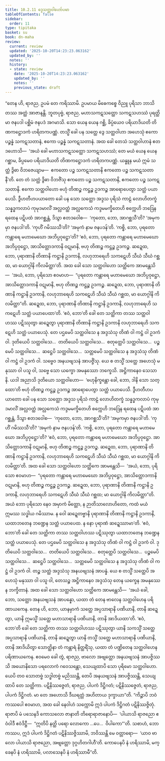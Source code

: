 ```yaml
---
title: 10.2.11 ဒွေသတ္ထဝါဟော်ပမာ
tableOfContents: false
sidebar:
  order: 11
type: tipitaka
basket: su
book: dn-maha
review:
  current: review
  updated: '2025-10-20T14:23:23.063162'
  updated_by: ''
  notes: ''
  history:
  - state: review
    date: '2025-10-20T14:23:23.063162'
    updated_by: ''
    notes: ''
    previous_state: draft
---
```



<DynamicBreadcrumb />


<ReviewStatus review={frontmatter.review} showDetails={true} />

<HypothesisAnnotation frontmatter={frontmatter} />

<Division number="430" book="dn-maha" e="ch" v="7" p="272">

<Paragraph number="1121" book="dn-maha">
“တေန ဟိ, ရာဇည, ဥပမံ တေ ကရိဿာမိ. ဥပမာယ မိဓေကစ္စေ ဝိညူ ပုရိသာ ဘာသိတဿ အတ္ထံ အာဇာနန္တိ. ဘူတပုဗ္ဗံ, ရာဇည, မဟာသကဋသတ္ထော သကဋသဟဿံ ပုရတ္ထိမာ ဇနပဒါ ပစ္ဆိမံ ဇနပဒံ အဂမာသိ. သော ယေန ယေန ဂစ္ဆိ, ခိပ္ပံယေဝ ပရိယာဒိယတိ တိဏကဋ္ဌောဒကံ ဟရိတကပဏ္ဏံ. တသ္မိံ ခေါ ပန သတ္ထေ ဒွေ သတ္ထဝါဟာ အဟေသုံ ဧကော ပဉ္စန္နံ သကဋသတာနံ, ဧကော ပဉ္စန္နံ သကဋသတာနံ. အထ ခေါ တေသံ သတ္ထဝါဟာနံ ဧတဒဟောသိ—  ‘အယံ ခေါ မဟာသကဋသတ္ထော သကဋသဟဿံ; တေ မယံ ယေန ယေန ဂစ္ဆာမ, ခိပ္ပမေဝ ပရိယာဒိယတိ တိဏကဋ္ဌောဒကံ ဟရိတကပဏ္ဏံ. ယန္နူန မယံ ဣမံ သတ္ထံ ဒွိဓာ ဝိဘဇေယျာမ—  ဧကတော ပဉ္စ သကဋသတာနိ ဧကတော ပဉ္စ သကဋသတာနီ’တိ. တေ တံ သတ္ထံ ဒွိဓာ ဝိဘဇိံသု ဧကတော ပဉ္စ သကဋသတာနိ, ဧကတော ပဉ္စ သကဋသတာနိ. ဧကော သတ္ထဝါဟော ဗဟုံ တိဏဉ္စ ကဋ္ဌဉ္စ ဥဒကဉ္စ အာရောပေတွာ သတ္ထံ ပယာပေသိ. ဒွီဟတီဟပယာတော ခေါ ပန သော သတ္ထော အဒ္ဒသ ပုရိသံ ကာဠံ လောဟိတက္ခံ သန္နဒ္ဓကလာပံ ကုမုဒမာလိံ အလ္လဝတ္ထံ အလ္လကေသံ ကဒ္ဒမမက္ခိတေဟိ စက္ကေဟိ ဘဒြေန ရထေန ပဋိပထံ အာဂစ္ဆန္တံ, ဒိသွာ ဧတဒဝေါစ—  ‘ကုတော, ဘော, အာဂစ္ဆသီ’တိ? ‘အမုကမှာ ဇနပဒါ’တိ. ‘ကုဟိံ ဂမိဿသီ’တိ? ‘အမုကံ နာမ ဇနပဒန်’တိ. ‘ကစ္စိ, ဘော, ပုရတော ကန္တာရေ မဟာမေဃော အဘိပ္ပဝုဋ္ဌော’တိ? ‘ဧဝံ, ဘော, ပုရတော ကန္တာရေ မဟာမေဃော အဘိပ္ပဝုဋ္ဌော, အာသိတ္တောဒကာနိ ဝဋုမာနိ, ဗဟု တိဏဉ္စ ကဋ္ဌဉ္စ ဥဒကဉ္စ. ဆဍ္ဍေထ, ဘော, ပုရာဏာနိ တိဏာနိ ကဋ္ဌာနိ ဥဒကာနိ, လဟုဘာရေဟိ သကဋေဟိ သီဃံ သီဃံ ဂစ္ဆထ, မာ ယောဂ္ဂါနိ ကိလမိတ္ထာ’တိ.
</Paragraph>

<Paragraph number="1122" book="dn-maha">
အထ ခေါ သော သတ္ထဝါဟော သတ္ထိကေ အာမန္တေသိ—  ‘အယံ, ဘော, ပုရိသော ဧဝမာဟ—  “ပုရတော ကန္တာရေ မဟာမေဃော အဘိပ္ပဝုဋ္ဌော, အာသိတ္တောဒကာနိ ဝဋုမာနိ, ဗဟု တိဏဉ္စ ကဋ္ဌဉ္စ ဥဒကဉ္စ. ဆဍ္ဍေထ, ဘော, ပုရာဏာနိ တိဏာနိ ကဋ္ဌာနိ ဥဒကာနိ, လဟုဘာရေဟိ သကဋေဟိ သီဃံ သီဃံ ဂစ္ဆထ, မာ ယောဂ္ဂါနိ ကိလမိတ္ထာ”တိ. ဆဍ္ဍေထ, ဘော, ပုရာဏာနိ တိဏာနိ ကဋ္ဌာနိ ဥဒကာနိ, လဟုဘာရေဟိ သကဋေဟိ သတ္ထံ ပယာပေထာ’တိ. ‘ဧဝံ, ဘော’တိ ခေါ တေ သတ္ထိကာ တဿ သတ္ထဝါဟဿ ပဋိဿုတွာ ဆဍ္ဍေတွာ ပုရာဏာနိ တိဏာနိ ကဋ္ဌာနိ ဥဒကာနိ လဟုဘာရေဟိ သကဋေဟိ သတ္ထံ ပယာပေသုံ. တေ ပဌမေပိ သတ္ထဝါသေ န အဒ္ဒသံသု တိဏံ ဝါ ကဋ္ဌံ ဝါ ဥဒကံ ဝါ. ဒုတိယေပိ သတ္ထဝါသေ…  တတိယေပိ သတ္ထဝါသေ…  စတုတ္ထေပိ သတ္ထဝါသေ…  ပဉ္စမေပိ သတ္ထဝါသေ…  ဆဋ္ဌေပိ သတ္ထဝါသေ…  သတ္တမေပိ သတ္ထဝါသေ န အဒ္ဒသံသု တိဏံ ဝါ ကဋ္ဌံ ဝါ ဥဒကံ ဝါ. သဗ္ဗေဝ အနယဗျသနံ အာပဇ္ဇိံသု. ယေ စ တသ္မိံ သတ္ထေ အဟေသုံ မနုဿာ ဝါ ပသူ ဝါ, သဗ္ဗေ သော ယက္ခော အမနုဿော ဘက္ခေသိ. အဋ္ဌိကာနေဝ သေသာနိ.
</Paragraph>

<Paragraph number="1123" book="dn-maha">
ယဒါ အညာသိ ဒုတိယော သတ္ထဝါဟော—  ‘ဗဟုနိက္ခန္တော ခေါ, ဘော, ဒါနိ သော သတ္ထော’တိ ဗဟုံ တိဏဉ္စ ကဋ္ဌဉ္စ ဥဒကဉ္စ အာရောပေတွာ သတ္ထံ ပယာပေသိ. ဒွီဟတီဟပယာတော ခေါ ပန သော သတ္ထော အဒ္ဒသ ပုရိသံ ကာဠံ လောဟိတက္ခံ သန္နဒ္ဓကလာပံ ကုမုဒမာလိံ အလ္လဝတ္ထံ အလ္လကေသံ ကဒ္ဒမမက္ခိတေဟိ စက္ကေဟိ ဘဒြေန ရထေန ပဋိပထံ အာဂစ္ဆန္တံ, ဒိသွာ ဧတဒဝေါစ—  ‘ကုတော, ဘော, အာဂစ္ဆသီ’တိ? ‘အမုကမှာ ဇနပဒါ’တိ. ‘ကုဟိံ ဂမိဿသီ’တိ? ‘အမုကံ နာမ ဇနပဒန်’တိ. ‘ကစ္စိ, ဘော, ပုရတော ကန္တာရေ မဟာမေဃော အဘိပ္ပဝုဋ္ဌော’တိ? ‘ဧဝံ, ဘော, ပုရတော ကန္တာရေ မဟာမေဃော အဘိပ္ပဝုဋ္ဌော. အာသိတ္တောဒကာနိ ဝဋုမာနိ, ဗဟု တိဏဉ္စ ကဋ္ဌဉ္စ ဥဒကဉ္စ. ဆဍ္ဍေထ, ဘော, ပုရာဏာနိ တိဏာနိ ကဋ္ဌာနိ ဥဒကာနိ, လဟုဘာရေဟိ သကဋေဟိ သီဃံ သီဃံ ဂစ္ဆထ, မာ ယောဂ္ဂါနိ ကိလမိတ္ထာ’တိ.
</Paragraph>

<Paragraph number="1124" book="dn-maha">
အထ ခေါ သော သတ္ထဝါဟော သတ္ထိကေ အာမန္တေသိ—  ‘အယံ, ဘော, ပုရိသော ဧဝမာဟ—  “ပုရတော ကန္တာရေ မဟာမေဃော အဘိပ္ပဝုဋ္ဌော, အာသိတ္တောဒကာနိ ဝဋုမာနိ, ဗဟု တိဏဉ္စ ကဋ္ဌဉ္စ ဥဒကဉ္စ. ဆဍ္ဍေထ, ဘော, ပုရာဏာနိ တိဏာနိ ကဋ္ဌာနိ ဥဒကာနိ, လဟုဘာရေဟိ သကဋေဟိ သီဃံ သီဃံ ဂစ္ဆထ; မာ ယောဂ္ဂါနိ ကိလမိတ္ထာ”တိ. အယံ ဘော ပုရိသော နေဝ အမှာကံ မိတ္တော, န ဉာတိသာလောဟိတော, ကထံ မယံ ဣမဿ သဒ္ဓါယ ဂမိဿာမ. န ဝေါ ဆဍ္ဍေတဗ္ဗာနိ ပုရာဏာနိ တိဏာနိ ကဋ္ဌာနိ ဥဒကာနိ, ယထာဘတေန ဘဏ္ဍေန သတ္ထံ ပယာပေထ. န နော ပုရာဏံ ဆဍ္ဍေဿာမာ’တိ. ‘ဧဝံ, ဘော’တိ ခေါ တေ သတ္ထိကာ တဿ သတ္ထဝါဟဿ ပဋိဿုတွာ ယထာဘတေန ဘဏ္ဍေန သတ္ထံ ပယာပေသုံ. တေ ပဌမေပိ သတ္ထဝါသေ န အဒ္ဒသံသု တိဏံ ဝါ ကဋ္ဌံ ဝါ ဥဒကံ ဝါ. ဒုတိယေပိ သတ္ထဝါသေ…  တတိယေပိ သတ္ထဝါသေ…  စတုတ္ထေပိ သတ္ထဝါသေ…  ပဉ္စမေပိ သတ္ထဝါသေ…  ဆဋ္ဌေပိ သတ္ထဝါသေ…  သတ္တမေပိ သတ္ထဝါသေ န အဒ္ဒသံသု တိဏံ ဝါ ကဋ္ဌံ ဝါ ဥဒကံ ဝါ. တဉ္စ သတ္ထံ အဒ္ဒသံသု အနယဗျသနံ အာပန္နံ. ယေ စ တသ္မိံ သတ္ထေပိ အဟေသုံ မနုဿာ ဝါ ပသူ ဝါ, တေသဉ္စ အဋ္ဌိကာနေဝ အဒ္ဒသံသု တေန ယက္ခေန အမနုဿေန ဘက္ခိတာနံ.
</Paragraph>

<Paragraph number="1125" book="dn-maha">
အထ ခေါ သော သတ္ထဝါဟော သတ္ထိကေ အာမန္တေသိ—  ‘အယံ ခေါ, ဘော, သတ္ထော အနယဗျသနံ အာပန္နော, ယထာ တံ တေန ဗာလေန သတ္ထဝါဟေန ပရိဏာယကေန. တေန ဟိ, ဘော, ယာနမှာကံ သတ္ထေ အပ္ပသာရာနိ ပဏိယာနိ, တာနိ ဆဍ္ဍေတွာ, ယာနိ ဣမသ္မိံ သတ္ထေ မဟာသာရာနိ ပဏိယာနိ, တာနိ အာဒိယထာ’တိ. ‘ဧဝံ, ဘော’တိ ခေါ တေ သတ္ထိကာ တဿ သတ္ထဝါဟဿ ပဋိဿုတွာ ယာနိ သကသ္မိံ သတ္ထေ အပ္ပသာရာနိ ပဏိယာနိ, တာနိ ဆဍ္ဍေတွာ ယာနိ တသ္မိံ သတ္ထေ မဟာသာရာနိ ပဏိယာနိ, တာနိ အာဒိယိတွာ သောတ္ထိနာ တံ ကန္တာရံ နိတ္ထရိံသု, ယထာ တံ ပဏ္ဍိတေန သတ္ထဝါဟေန ပရိဏာယကေန. ဧဝမေဝ ခေါ တွံ, ရာဇည, ဗာလော အဗျတ္တော အနယဗျသနံ အာပဇ္ဇိဿသိ အယောနိသော ပရလောကံ ဂဝေသန္တော, သေယျထာပိ သော ပုရိမော သတ္ထဝါဟော. ယေပိ တဝ သောတဗ္ဗံ သဒ္ဓါတဗ္ဗံ မညိဿန္တိ, တေပိ အနယဗျသနံ အာပဇ္ဇိဿန္တိ, သေယျထာပိ တေ သတ္ထိကာ. ပဋိနိဿဇ္ဇေတံ, ရာဇည, ပါပကံ ဒိဋ္ဌိဂတံ; ပဋိနိဿဇ္ဇေတံ, ရာဇည, ပါပကံ ဒိဋ္ဌိဂတံ. မာ တေ အဟောသိ ဒီဃရတ္တံ အဟိတာယ ဒုက္ခာယာ”တိ.
</Paragraph>

</Division>
<Division number="431" book="dn-maha" e="ch" v="7" p="275">

<Paragraph number="1126" book="dn-maha">
“ကိဉ္စာပိ ဘဝံ ကဿပေါ ဧဝမာဟ, အထ ခေါ နေဝါဟံ သက္ကောမိ ဣဒံ ပါပကံ ဒိဋ္ဌိဂတံ ပဋိနိဿဇ္ဇိတုံ. ရာဇာပိ မံ ပသေနဒိ ကောသလော ဇာနာတိ တိရောရာဇာနောပိ—  ‘ပါယာသိ ရာဇညော ဧဝံဝါဒီ ဧဝံဒိဋ္ဌီ—  “ဣတိပိ နတ္ထိ ပရော လောကော …ပေ…  ဝိပါကော”’တိ. သစာဟံ, ဘော ကဿပ, ဣဒံ ပါပကံ ဒိဋ္ဌိဂတံ ပဋိနိဿဇ္ဇိဿာမိ, ဘဝိဿန္တိ မေ ဝတ္တာရော—  ‘ယာဝ ဗာလော ပါယာသိ ရာဇညော, အဗျတ္တော ဒုဂ္ဂဟိတဂါဟီ’တိ. ကောပေနပိ နံ ဟရိဿာမိ, မက္ခေနပိ နံ ဟရိဿာမိ, ပလာသေနပိ နံ ဟရိဿာမီ”တိ.
</Paragraph>
</Division>